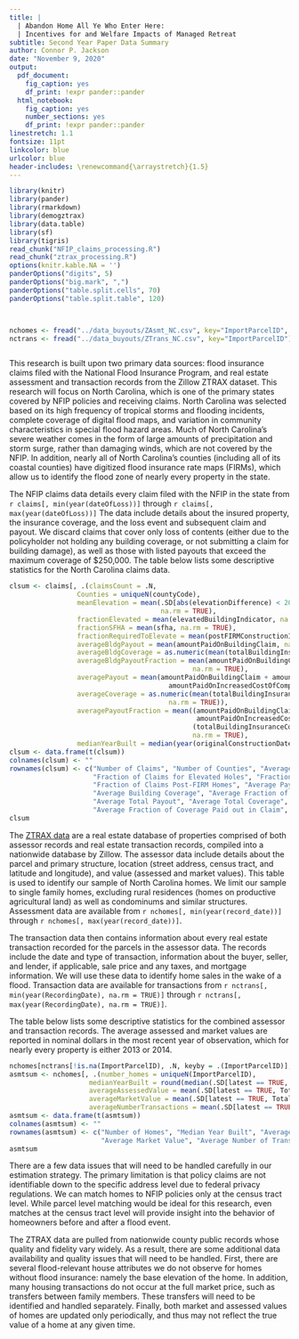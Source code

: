 ```yaml
---
title: |
  | Abandon Home All Ye Who Enter Here:
  | Incentives for and Welfare Impacts of Managed Retreat
subtitle: Second Year Paper Data Summary
author: Connor P. Jackson
date: "November 9, 2020"
output:
  pdf_document:
    fig_caption: yes
    df_print: !expr pander::pander
  html_notebook:
    fig_caption: yes
    number_sections: yes
    df_print: !expr pander::pander
linestretch: 1.1
fontsize: 11pt
linkcolor: blue
urlcolor: blue
header-includes: \renewcommand{\arraystretch}{1.5}
---
```


```r
library(knitr)
library(pander)
library(rmarkdown)
library(demogztrax)
library(data.table)
library(sf)
library(tigris)
read_chunk("NFIP_claims_processing.R")
read_chunk("ztrax_processing.R")
options(knitr.kable.NA = '')
panderOptions("digits", 5)
panderOptions("big.mark", ",")
panderOptions("table.split.cells", 70)
panderOptions("table.split.table", 120)
```

<!-- Code chunks to import the data raw from the ZTRAX database -->
```r
```

```r
```

<!-- To restore the data created above without rerunning it, import this csv file -->
```r
nchomes <- fread("../data_buyouts/ZAsmt_NC.csv", key="ImportParcelID", index="latest")
nctrans <- fread("../data_buyouts/ZTrans_NC.csv", key="ImportParcelID")
```

```r
```

This research is built upon two primary data sources: flood insurance claims filed with the National Flood Insurance Program, and real estate assessment and transaction records from the Zillow ZTRAX dataset. This research will focus on North Carolina, which is one of the primary states covered by NFIP policies and receiving claims. North Carolina was selected based on its high frequency of tropical storms and flooding incidents, complete coverage of digital flood maps, and variation in community characteristics in special flood hazard areas. Much of North Carolina's severe weather comes in the form of large amounts of precipitation and storm surge, rather than damaging winds, which are not covered by the NFIP. In addition, nearly all of North Carolina's counties (including all of its coastal counties) have digitized flood insurance rate maps (FIRMs), which allow us to identify the flood zone of nearly every property in the state. 

The NFIP claims data details every claim filed with the NFIP in the state from `r claims[, min(year(dateOfLoss))]` through `r claims[, max(year(dateOfLoss))]` The data include details about the insured property, the insurance coverage, and the loss event and subsequent claim and payout. We discard claims that cover only loss of contents (either due to the policyholder not holding any building coverage, or not submitting a claim for building damage), as well as those with listed payouts that exceed the maximum coverage of $250,000. The table below lists some descriptive statistics for the North Carolina claims data.

<!-- Add a histogram of claims by year and a geographic heatmap of floods/claims -->

```r
clsum <- claims[, .(claimsCount = .N,
                 Counties = uniqueN(countyCode), 
                 meanElevation = mean(.SD[abs(elevationDifference) < 20, elevationDifference], 
                                      na.rm = TRUE),
                 fractionElevated = mean(elevatedBuildingIndicator, na.rm = TRUE),
                 fractionSFHA = mean(sfha, na.rm = TRUE),
                 fractionRequiredToElevate = mean(postFIRMConstructionIndicator, na.rm = TRUE),
                 averageBldgPayout = mean(amountPaidOnBuildingClaim, na.rm = TRUE),
                 averageBldgCoverage = as.numeric(mean(totalBuildingInsuranceCoverage, na.rm = TRUE)),
                 averageBldgPayoutFraction = mean(amountPaidOnBuildingClaim / totalBuildingInsuranceCoverage,
                                              na.rm = TRUE),
                 averagePayout = mean(amountPaidOnBuildingClaim + amountPaidOnContentsClaim +
                                        amountPaidOnIncreasedCostOfComplianceClaim, na.rm = TRUE),
                 averageCoverage = as.numeric(mean(totalBuildingInsuranceCoverage + totalContentsInsuranceCoverage,
                                        na.rm = TRUE)),
                 averagePayoutFraction = mean((amountPaidOnBuildingClaim + amountPaidOnContentsClaim +
                                               amountPaidOnIncreasedCostOfComplianceClaim) /
                                              (totalBuildingInsuranceCoverage + totalContentsInsuranceCoverage),
                                              na.rm = TRUE),
                 medianYearBuilt = median(year(originalConstructionDate), na.rm = TRUE))]
clsum <- data.frame(t(clsum))
colnames(clsum) <- ""
rownames(clsum) <- c("Number of Claims", "Number of Counties", "Average Elevation Above Requirement (ft)",
                     "Fraction of Claims for Elevated Holes", "Fraction of Claims in SFHA",
                     "Fraction of Claims Post-FIRM Homes", "Average Payout on Building Claim",
                     "Average Building Coverage", "Average Fraction of Building Coverage Paid Out in Claim",
                     "Average Total Payout", "Average Total Coverage", 
                     "Average Fraction of Coverage Paid out in Claim", "Median Year Built")
clsum
```

The [ZTRAX data](https://www.zillow.com/research/ztrax/) are a real estate database of properties comprised of both assessor records and real estate transaction records, compiled into a nationwide database by Zillow. The assessor data include details about the parcel and primary structure, location (street address, census tract, and latitude and longitude), and value (assessed and market values). This table is used to identify our sample of North Carolina homes. We limit our sample to single family homes, excluding rural residences (homes on productive agricultural land) as well as condominums and similar structures. Assessment data are available from `r nchomes[, min(year(record_date))]` through `r nchomes[, max(year(record_date))]`.

The transaction data then contains information about every real estate transaction recorded for the parcels in the assessor data. The records include the date and type of transaction, information about the buyer, seller, and lender, if applicable, sale price and any taxes, and mortgage information. We will use these data to identify home sales in the wake of a flood. Transaction data are available for transactions from `r nctrans[, min(year(RecordingDate), na.rm = TRUE)]` through `r nctrans[, max(year(RecordingDate), na.rm = TRUE)]`.

The table below lists some descriptive statistics for the combined assessor and transaction records. The average assessed and market values are reported in nominal dollars in the most recent year of observation, which for nearly every property is either 2013 or 2014.

```r
nchomes[nctrans[!is.na(ImportParcelID), .N, keyby = .(ImportParcelID)], numTransactions := N]
asmtsum <- nchomes[, .(number_homes = uniqueN(ImportParcelID), 
                    medianYearBuilt = round(median(.SD[latest == TRUE, YearBuilt], na.rm = TRUE), 0),
                    averageAssessedValue = mean(.SD[latest == TRUE, TotalAssessedValue], na.rm = TRUE),
                    averageMarketValue = mean(.SD[latest == TRUE, TotalMarketValue], na.rm = TRUE),
                    averageNumberTransactions = mean(.SD[latest == TRUE, numTransactions], na.rm = TRUE))]
asmtsum <- data.frame(t(asmtsum))
colnames(asmtsum) <- ""
rownames(asmtsum) <- c("Number of Homes", "Median Year Built", "Average Assessed Value",
                       "Average Market Value", "Average Number of Transactions Observed")
asmtsum
```

There are a few data issues that will need to be handled carefully in our estimation strategy. The primary limitation is that policy claims are not identifiable down to the specific address level due to federal privacy regulations. We can match homes to NFIP policies only at the census tract level. While parcel level matching would be ideal for this research, even matches at the census tract level will provide insight into the behavior of homeowners before and after a flood event. 

The ZTRAX data are pulled from nationwide county public records whose quality and fidelity vary widely. As a result, there are some additional data availability and quality issues that will need to be handled. First, there are several flood-relevant house attributes we do not observe for homes without flood insurance: namely the base elevation of the home. In addition, many housing transactions do not occur at the full market price, such as transfers between family members. These transfers will need to be identified and handled separately. Finally, both market and assessed values of homes are updated only periodically, and thus may not reflect the true value of a home at any given time.


